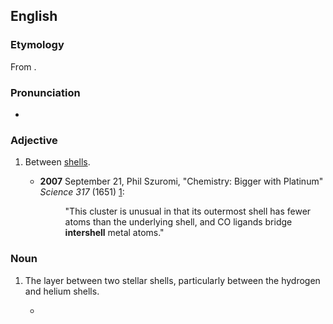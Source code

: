 ==English==

===Etymology===
From {{prefix|en|inter|shell}}.

===Pronunciation===
* {{a|GenAm}} {{IPA|en|/ˈɪntɚˌʃɛl/}}

===Adjective===
{{en-adj|-}}

# {{lb|en|physics}} Between [[shell]]s.
#* '''2007''' September 21, Phil Szuromi, "Chemistry: Bigger with Platinum" ''Science 317'' (1651) [http://www.sciencemag.org/cgi/content/full/317/5845/1651c]:
#*: "This cluster is unusual in that its outermost shell has fewer atoms than the underlying shell, and CO ligands bridge '''intershell''' metal atoms."

===Noun===
{{en-noun}}

# {{lb|en|astronomy}} The layer between two stellar shells, particularly between the hydrogen and helium shells.
#* {{quote-book|en|year=1981|author=A. Renzini|chapter=Evolutionary Effects of Mass Loss in Low-Mass Stars|title=Effects of Mass Loss on Stellar Evolution|url=http://books.google.com/books?id=Urnr4_XvRl0C&pg=PA332|page=332|isbn=9027712921
|passage="In this inner portion of the '''intershell''' 13C and N are totally absent, but there is some 16O."}}